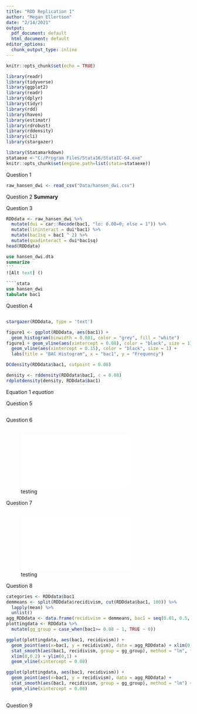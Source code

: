 ```yaml
---
title: "RDD Replication 1"
author: "Megan Ellertson"
date: "2/14/2021"
output:
  pdf_document: default
  html_document: default
editor_options: 
  chunk_output_type: inline
---
```


```r
knitr::opts_chunk$set(echo = TRUE)
```

```r
library(readr)
library(tidyverse)
library(ggplot2)
library(readr)
library(dplyr)
library(tidyr)
library(rdd)
library(haven)
library(estimatr)
library(rdrobust)
library(rddensity)
library(cli)
library(stargazer)

library(Statamarkdown)
stataexe <-"C:/Program Files/Stata16/StataIC-64.exe"
knitr::opts_chunk$set(engine.path=list(stata=stataexe))


```

Question 1

```r

raw_hansen_dwi <- read_csv("Data/hansen_dwi.csv")

```

Question 2 
**Summary**

Question 3

```r
RDDdata <- raw_hansen_dwi %>%
  mutate(dui = car::Recode(bac1, "lo: 0.08=0; else = 1")) %>%
  mutate(lininteract = dui*bac1) %>%
  mutate(bac1sq = bac1 ^ 2) %>%
  mutate(quadinteract = dui*bac1sq)
head(RDDdata)
``` 
````stata
use hansen_dwi.dta
summarize
```
![Alt text] ()

````stata
use hansen_dwi
tabulate bac1
````

Question 4 
```r

```


```r
stargazer(RDDdata, type = 'text')

```



```r
figure1 <- ggplot(RDDdata, aes(bac1)) +
  geom_histogram(binwidth = 0.001, color = "grey", fill = "white") 
figure1 + geom_vline(aes(xintercept = 0.08), color = "black", size = 1) +
  geom_vline(aes(xintercept = 0.15), color = "black", size = 1) +
  labs(title = "BAC Histogram", x = "bac1", y = "Frequency")
```

```r

DCdensity(RDDdata$bac1, cutpoint = 0.08)

density <- rddensity(RDDdata$bac1, c = 0.08)
rdplotdensity(density, RDDdata$bac1)
```


Equation 1
$equation$

Question 5 
```r

```


Question 6
```r


```

![testing](Figures/Linear.gph)


Question 7
```r





```

![testing](Figures/Linear.gph)

Question 8
```r
categories <- RDDdata$bac1 
demmeans <- split(RDDdata$recidivism, cut(RDDdata$bac1, 100)) %>%
  lapply(mean) %>%
  unlist()
agg_RDDdata <- data.frame(recidivism = demmeans, bac1 = seq(0.01, 0.5, by = 0.01))
plottingdata <- RDDdata %>%
  mutate(gg_group = case_when(bac1>= 0.08 ~ 1, TRUE ~ 0))

ggplot(plottingdata, aes(bac1, recidivism)) +
  geom_point(aes(x=bac1, y = recidivism), data = agg_RDDdata) + xlim(0, 0.2) + ylim(0.08, 0.16) +
  stat_smooth(aes(bac1, recidivism, group = gg_group), method = "lm", formula = y ~ x + I(x^2)) +
  xlim(0,0.2) + ylim(0,1) +
  geom_vline(xintercept = 0.08)

ggplot(plottingdata, aes(bac1, recidivism)) +
  geom_point(aes(x=bac1, y = recidivism), data = agg_RDDdata) +
  stat_smooth(aes(bac1, recidivism, group = gg_group), method = "lm") +
  geom_vline(xintercept = 0.08)
  
```


Question 9

```r

```


